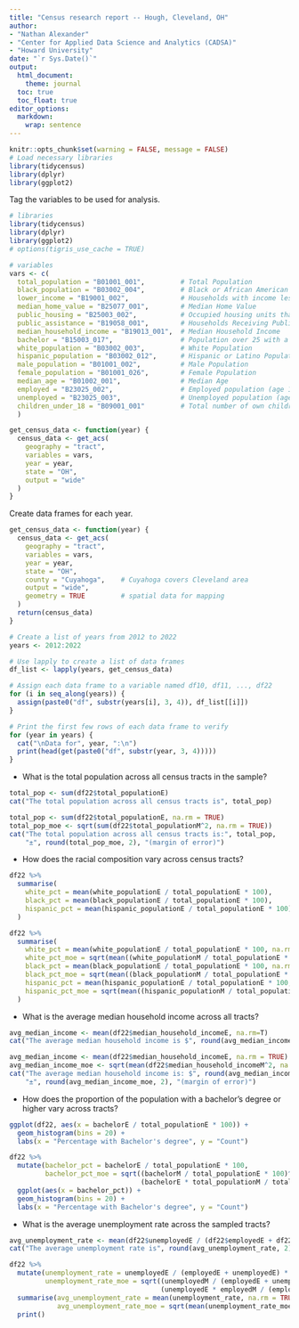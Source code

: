```yaml
---
title: "Census research report -- Hough, Cleveland, OH"
author: 
- "Nathan Alexander"
- "Center for Applied Data Science and Analytics (CADSA)"
- "Howard University"
date: "`r Sys.Date()`"
output: 
  html_document:
    theme: journal
  toc: true
  toc_float: true
editor_options: 
  markdown: 
    wrap: sentence
---
```


```r
knitr::opts_chunk$set(warning = FALSE, message = FALSE)
# Load necessary libraries
library(tidycensus)
library(dplyr)
library(ggplot2)
```

Tag the variables to be used for analysis.

```r
# libraries
library(tidycensus)
library(dplyr)
library(ggplot2)
# options(tigris_use_cache = TRUE)

# variables
vars <- c(
  total_population = "B01001_001",         # Total Population
  black_population = "B03002_004",         # Black or African American Population
  lower_income = "B19001_002",             # Households with income less than $10,000
  median_home_value = "B25077_001",        # Median Home Value
  public_housing = "B25003_002",           # Occupied housing units that are renter-occupied and subsidized
  public_assistance = "B19058_001",        # Households Receiving Public Assistance
  median_household_income = "B19013_001",  # Median Household Income
  bachelor = "B15003_017",                 # Population over 25 with a Bachelor's degree or higher
  white_population = "B03002_003",         # White Population
  hispanic_population = "B03002_012",      # Hispanic or Latino Population
  male_population = "B01001_002",          # Male Population
  female_population = "B01001_026",        # Female Population
  median_age = "B01002_001",               # Median Age
  employed = "B23025_002",                 # Employed population (age 16+)
  unemployed = "B23025_003",               # Unemployed population (age 16+)
  children_under_18 = "B09001_001"         # Total number of own children under 18 years
  )

get_census_data <- function(year) {
  census_data <- get_acs(
    geography = "tract",
    variables = vars,
    year = year,
    state = "OH",
    output = "wide"
  )
}  
```

Create data frames for each year.

```r
get_census_data <- function(year) {
  census_data <- get_acs(
    geography = "tract",
    variables = vars,
    year = year,
    state = "OH",
    county = "Cuyahoga",    # Cuyahoga covers Cleveland area
    output = "wide",
    geometry = TRUE         # spatial data for mapping
  )
  return(census_data)
}

# Create a list of years from 2012 to 2022
years <- 2012:2022

# Use lapply to create a list of data frames
df_list <- lapply(years, get_census_data)

# Assign each data frame to a variable named df10, df11, ..., df22
for (i in seq_along(years)) {
  assign(paste0("df", substr(years[i], 3, 4)), df_list[[i]])
}

# Print the first few rows of each data frame to verify
for (year in years) {
  cat("\nData for", year, ":\n")
  print(head(get(paste0("df", substr(year, 3, 4)))))
}

```

- What is the total population across all census tracts in the sample?

```r
total_pop <- sum(df22$total_populationE)
cat("The total population across all census tracts is", total_pop)

total_pop <- sum(df22$total_populationE, na.rm = TRUE)
total_pop_moe <- sqrt(sum(df22$total_populationM^2, na.rm = TRUE))
cat("The total population across all census tracts is:", total_pop, 
    "±", round(total_pop_moe, 2), "(margin of error)")
```

- How does the racial composition vary across census tracts?

```r
df22 %>%
  summarise(
    white_pct = mean(white_populationE / total_populationE * 100),
    black_pct = mean(black_populationE / total_populationE * 100),
    hispanic_pct = mean(hispanic_populationE / total_populationE * 100)
  )

df22 %>%
  summarise(
    white_pct = mean(white_populationE / total_populationE * 100, na.rm = TRUE),
    white_pct_moe = sqrt(mean((white_populationM / total_populationE * 100)^2, na.rm = TRUE)),
    black_pct = mean(black_populationE / total_populationE * 100, na.rm = TRUE),
    black_pct_moe = sqrt(mean((black_populationM / total_populationE * 100)^2, na.rm = TRUE)),
    hispanic_pct = mean(hispanic_populationE / total_populationE * 100, na.rm = TRUE),
    hispanic_pct_moe = sqrt(mean((hispanic_populationM / total_populationE * 100)^2, na.rm = TRUE))
  )

```

- What is the average median household income across all tracts?

```r
avg_median_income <- mean(df22$median_household_incomeE, na.rm=T)
cat("The average median household income is $", round(avg_median_income, 2))

avg_median_income <- mean(df22$median_household_incomeE, na.rm = TRUE)
avg_median_income_moe <- sqrt(mean(df22$median_household_incomeM^2, na.rm = TRUE))
cat("The average median household income is: $", round(avg_median_income, 2),
    "±", round(avg_median_income_moe, 2), "(margin of error)")

```

- How does the proportion of the population with a bachelor's degree or higher vary across tracts?

```r
ggplot(df22, aes(x = bachelorE / total_populationE * 100)) +
  geom_histogram(bins = 20) +
  labs(x = "Percentage with Bachelor's degree", y = "Count")

df22 %>%
  mutate(bachelor_pct = bachelorE / total_populationE * 100,
         bachelor_pct_moe = sqrt((bachelorM / total_populationE * 100)^2 + 
                                 (bachelorE * total_populationM / total_populationE^2 * 100)^2)) %>%
  ggplot(aes(x = bachelor_pct)) +
  geom_histogram(bins = 20) +
  labs(x = "Percentage with Bachelor's degree", y = "Count")

```

- What is the average unemployment rate across the sampled tracts?

```r
avg_unemployment_rate <- mean(df22$unemployedE / (df22$employedE + df22$unemployedE) * 100)
cat("The average unemployment rate is", round(avg_unemployment_rate, 2), "%")

df22 %>%
  mutate(unemployment_rate = unemployedE / (employedE + unemployedE) * 100,
         unemployment_rate_moe = sqrt((unemployedM / (employedE + unemployedE) * 100)^2 +
                                      (unemployedE * employedM / (employedE + unemployedE)^2 * 100)^2)) %>%
  summarise(avg_unemployment_rate = mean(unemployment_rate, na.rm = TRUE),
            avg_unemployment_rate_moe = sqrt(mean(unemployment_rate_moe^2, na.rm = TRUE))) %>%
  print()

```
